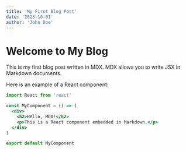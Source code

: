 ```yaml
---
title: 'My First Blog Post'
date: '2023-10-01'
author: 'John Doe'
---
```


# Welcome to My Blog

This is my first blog post written in MDX. MDX allows you to write JSX in Markdown documents.

Here is an example of a React component:

```jsx
import React from 'react'

const MyComponent = () => (
  <div>
    <h2>Hello, MDX!</h2>
    <p>This is a React component embedded in Markdown.</p>
  </div>
)

export default MyComponent
```
